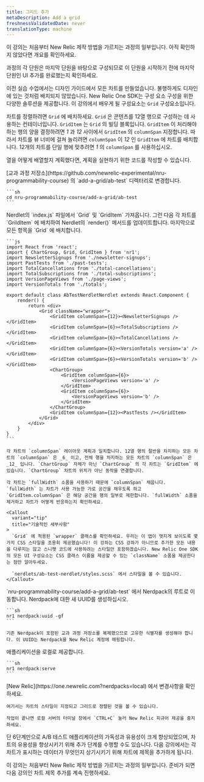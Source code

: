 ```yaml
---
title: 그리드 추가
metaDescription: Add a grid
freshnessValidatedDate: never
translationType: machine
---
```


<Callout variant="tip">
  이 강의는 처음부터 New Relic 제작 방법을 가르치는 과정의 일부입니다. 아직 확인하지 않았다면 개요를 확인하세요.

  과정의 각 단원은 마지막 단원을 바탕으로 구성되므로 이 단원을 시작하기 전에 마지막 단원인 UI 추가를 완료했는지 확인하세요.
</Callout>

이전 실습 수업에서는 디자인 가이드에서 모든 차트를 만들었습니다. 불행하게도 디자인에 있는 것처럼 배치되지 않았습니다. New Relic One SDK는 구성 요소 구성을 위한 다양한 솔루션을 제공합니다. 이 강의에서 배우게 될 구성요소는 `Grid` 구성요소입니다.

차트를 정렬하려면 `Grid` 에 배치하세요. `Grid` 은 콘텐츠를 12열 행으로 구성하는 데 사용하는 컨테이너입니다. `GridItem` 는 `Grid` 의 빌딩 블록입니다. `GridItem` 이 처리해야 하는 행의 양을 결정하려면 _1_ 과 _12_ 사이에서 `GridItem` 의 `columnSpan` 지정합니다. 따라서 차트를 뷰 너비에 걸쳐 늘리려면 `columnSpan` 이 _12_ 인 `GridItem` 에 차트를 배치합니다. 12개의 차트를 단일 행에 맞추려면 _1_ 의 `columnSpan` 를 사용하십시오.

열을 어떻게 배열할지 계획했다면, 계획을 실현하기 위한 코드를 작성할 수 있습니다.

<Steps>
  <Step>
    [교과 과정 저장소](https://github.com/newrelic-experimental/nru-programmability-course) 의 `add-a-grid/ab-test` 디렉터리로 변경합니다.

    ```sh
    cd nru-programmability-course/add-a-grid/ab-test
    ```
  </Step>

  <Step>
    Nerdlet의 `index.js` 파일에서 `Grid` 및 `GridItem` 가져옵니다. 그런 다음 각 차트를 `GrildItem` 에 배치하여 Nerdlet의 `render()` 메서드를 업데이트합니다. 마지막으로 모든 항목을 `Grid` 에 배치합니다.

    ```js
    import React from 'react';
    import { ChartGroup, Grid, GridItem } from 'nr1';
    import NewsletterSignups from './newsletter-signups';
    import PastTests from './past-tests';
    import TotalCancellations from './total-cancellations';
    import TotalSubscriptions from './total-subscriptions';
    import VersionPageViews from './page-views';
    import VersionTotals from './totals';

    export default class AbTestNerdletNerdlet extends React.Component {
        render() {
            return <div>
                <Grid className="wrapper">
                    <GridItem columnSpan={12}><NewsletterSignups /></GridItem>
                    <GridItem columnSpan={6}><TotalSubscriptions /></GridItem>
                    <GridItem columnSpan={6}><TotalCancellations /></GridItem>
                    <GridItem columnSpan={6}><VersionTotals version='a' /></GridItem>
                    <GridItem columnSpan={6}><VersionTotals version='b' /></GridItem>
                    <ChartGroup>
                        <GridItem columnSpan={6}>
                            <VersionPageViews version='a' />
                        </GridItem>
                        <GridItem columnSpan={6}>
                            <VersionPageViews version='b' />
                        </GridItem>
                    </ChartGroup>
                    <GridItem columnSpan={12}><PastTests /></GridItem>
                </Grid>
            </div>
        }
    }
    ```

    각 차트의 `columnSpan` 레이아웃 계획과 일치합니다. 12열 행의 절반을 차지하는 모든 차트의 `columnSpan` 은 _6_ 이고, 전체 행을 차지하는 모든 차트의 `columnSpan` 은 _12_ 입니다. `ChartGroup` 자체가 아닌 `ChartGroup` 의 각 차트는 `GridItem` 에 있습니다. `ChartGroup` 차트의 위치가 아닌 동작을 연결합니다.

    각 차트는 `fullWidth` 소품을 사용하기 때문에 `columnSpan` 채웁니다. `fullWidth` 는 차트가 사용 가능한 가로 공간을 채우도록 하고 `GridItem.columnSpan` 은 해당 공간을 행의 일부로 제한합니다. `fullWidth` 소품을 제거하고 차트가 어떻게 반응하는지 확인하세요.

    <Callout
      variant="tip"
      title="기술적인 세부사항"
    >
      `Grid` 에 적용된 `wrapper` 클래스를 확인하세요. 우리는 이 앱이 멋지게 보이도록 몇 가지 CSS 스타일을 조용히 제공했습니다! 이 강좌는 CSS 강좌가 아니므로 추가한 모든 내용을 다루지는 않고 스니펫 코드에 사용하려는 스타일만 포함하겠습니다. New Relic One SDK의 모든 UI 구성요소는 CSS 클래스 이름을 제공할 수 있는 `className` 소품을 제공한다는 점만 알아두세요.

      `nerdlets/ab-test-nerdlet/styles.scss` 에서 스타일을 볼 수 있습니다.
    </Callout>
  </Step>

  <Step>
    `nru-programmability-course/add-a-grid/ab-test` 에서 Nerdpack의 루트로 이동합니다.
  </Step>

  <Step>
    Nerdpack에 대한 새 UUID를 생성하십시오.

    ```sh
    nr1 nerdpack:uuid -gf
    ```

    기존 Nerdpack이 포함된 교과 과정 저장소를 복제했으므로 고유한 식별자를 생성해야 합니다. 이 UUID는 Nerdpack을 New Relic 계정에 매핑합니다.
  </Step>

  <Step>
    애플리케이션을 로컬로 제공합니다.

    ```sh
    nr1 nerdpack:serve
    ```
  </Step>

  <Step>
    [New Relic](https://one.newrelic.com?nerdpacks=local) 에서 변경사항을 확인하세요.

    여기서는 차트의 스타일이 지정되고 그리드로 정렬된 것을 볼 수 있습니다.

    작업이 끝나면 로컬 서버의 터미널 창에서 `CTRL+C` 눌러 New Relic 피규어 제공을 중지하세요.
  </Step>
</Steps>

단 6단계만으로 A/B 테스트 애플리케이션의 가독성과 유용성이 크게 향상되었으며, 차트의 유용성을 향상시키기 위해 추가 단계를 수행할 수도 있습니다. 다음 강의에서는 각 차트가 표시하는 데이터가 무엇인지 상기시키기 위해 차트에 제목을 추가하게 됩니다.

<Callout variant="course">
  이 강의는 처음부터 New Relic 제작 방법을 가르치는 과정의 일부입니다. 준비가 되면 다음 강의인 차트 제목 추가를 계속 진행하세요.
</Callout>
